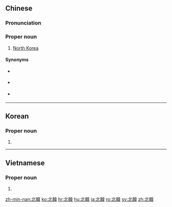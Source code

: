 {{also|北韩}}
==Chinese==
{{zh-forms|s=北韩}}

===Pronunciation===
{{zh-pron
|m=Běihán
|c=bak1 hon4
|cat=pn
}}

===Proper noun===
{{zh-proper noun}}

# {{lb|zh|Taiwan|Hong Kong}} [[North Korea]]

====Synonyms====
* {{qualifier|chiefly Mainland China}} {{zh-l|朝鮮}}
* {{qualifier|uncommon}} {{zh-l|北朝鮮}}
* {{qualifier|full name}} {{zh-l|朝鮮民主主義人民共和國}}

{{zh-cat|North Korea|Countries of Asia}}

----

==Korean==
{{ko-hanjatab}}

===Proper noun===
{{ko-proper noun|hj|rv=Bukhan|mr=Pukhan|y=Puk.han|hangeul=북한}}

# {{hanja form of|북한|[[North Korea]]}}

----

==Vietnamese==
{{vi-hantutab|北|韓}}

===Proper noun===
{{vi-hantu}}

# {{han tu form of|Bắc Hàn|[[North Korea]]}}

[[zh-min-nan:北韓]]
[[ko:北韓]]
[[hr:北韓]]
[[hu:北韓]]
[[ja:北韓]]
[[ro:北韓]]
[[sv:北韓]]
[[zh:北韓]]